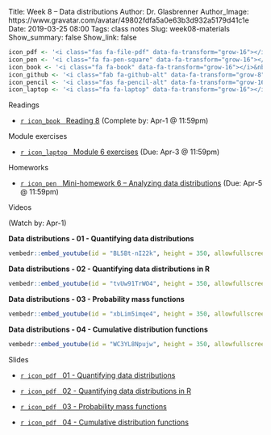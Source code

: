 Title: Week 8 – Data distributions
Author: Dr. Glasbrenner
Author_Image: https://www.gravatar.com/avatar/49802fdfa5a0e63b3d932a5179d41c1e
Date: 2019-03-25 08:00
Tags: class notes
Slug: week08-materials
Show_summary: false
Show_link: false

```r
icon_pdf <- '<i class="fas fa-file-pdf" data-fa-transform="grow-16"></i>&nbsp;'
icon_pen <- '<i class="fa fa-pen-square" data-fa-transform="grow-16"></i>&nbsp;'
icon_book <- '<i class="fa fa-book" data-fa-transform="grow-16"></i>&nbsp;'
icon_github <- '<i class="fab fa-github-alt" data-fa-transform="grow-8"></i>&nbsp;'
icon_pencil <- '<i class="fas fa-pencil-alt" data-fa-transform="grow-16"></i>&nbsp;'
icon_laptop <- '<i class="fa fa-laptop" data-fa-transform="grow-16"></i>&nbsp;'
```

[Readings]{.h2}

::: {.no-bullets}
*   [`r icon_book` &nbsp; [Reading 8]{.card-downloads-format}][reading08] (Complete by: Apr-1 @ 11:59pm)
:::

<div style="margin-bottom: 1em"></div>

[Module exercises]{.h2}

::: {.no-bullets}
*   [`r icon_laptop` &nbsp; [Module 6 exercises]{.card-downloads-format}][module06-exercises] (Due: Apr-3 @ 11:59pm)
:::

<div style="margin-bottom: 1em"></div>

[Homeworks]{.h2}

::: {.no-bullets}
*   [`r icon_pen` &nbsp; [Mini-homework 6 -- Analyzing data distributions]{.card-downloads-format}][mini-homework06] (Due: Apr-5 @ 11:59pm)
:::

<div style="margin-bottom: 1em"></div>

[Videos]{.h2}

(Watch by: Apr-1)

**Data distributions - 01 - Quantifying data distributions**

```r
vembedr::embed_youtube(id = "BL5Bt-nI22k", height = 350, allowfullscreen = TRUE, frameborder = 0)
```

**Data distributions - 02 - Quantifying data distributions in R**

```r
vembedr::embed_youtube(id = "tvUw91TrWO4", height = 350, allowfullscreen = TRUE, frameborder = 0)
```

**Data distributions - 03 - Probability mass functions**

```r
vembedr::embed_youtube(id = "xbLim5imqe4", height = 350, allowfullscreen = TRUE, frameborder = 0)
```

**Data distributions - 04 - Cumulative distribution functions**

```r
vembedr::embed_youtube(id = "WC3YL8Npujw", height = 350, allowfullscreen = TRUE, frameborder = 0)
```

[Slides]{.h2}

::: {.no-bullets}
*   [`r icon_pdf` &nbsp; [01 - Quantifying data distributions]{.card-downloads-format}][slides-01]

*   [`r icon_pdf` &nbsp; [02 - Quantifying data distributions in R]{.card-downloads-format}][slides-02]

*   [`r icon_pdf` &nbsp; [03 - Probability mass functions]{.card-downloads-format}][slides-03]

*   [`r icon_pdf` &nbsp; [04 - Cumulative distribution functions]{.card-downloads-format}][slides-04]
:::

[slides-01]:          /doc/data_distributions_01_quantifying_data_distributions.pdf
[slides-02]:          /doc/data_distributions_02_quantifying_data_distributions_in_r.pdf
[slides-03]:          /doc/data_distributions_03_probability_mass_functions.pdf
[slides-04]:          /doc/data_distributions_04_cumulative_distribution_functions.pdf
[reading08]:          /assignments/reading08/
[mini-homework06]:    /assignments/minihw06-analyzing-data-distributions/
[module06-exercises]: /assignments/module06-exercises/
